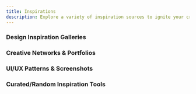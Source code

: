 ```yaml
---
title: Inspirations
description: Explore a variety of inspiration sources to ignite your creativity and enhance your design work.
---
```


### Design Inspiration Galleries

<Cards>
  <CustomCard
    title="Awwwards"
    href="https://www.awwwards.com/"
    description="Website Awards recognizing the best developers, designers, and web agencies."
    icon="/resources/inspirations/awwwards.svg"
  />
  <CustomCard
    title="Godly"
    href="https://godly.website/"
    description="Curated best web design inspiration, updated daily."
    icon="/resources/inspirations/godly.png"
  />
  <CustomCard
    title="Httpster"
    href="https://httpster.net/"
    description="Gallery of creative website design ideas and award-winning sites."
    icon="/resources/inspirations/httpster.svg"
  />
  <CustomCard
    title="SEESAW"
    href="https://www.seesaw.website/"
    description="Curation of the best web design inspiration, updated daily."
    icon="/resources/inspirations/seesaw.png"
  />
  <CustomCard
    title="Dark"
    href="https://www.dark.design/"
    description="Hand-picked dark themed websites, curated for designers."
    icon="/resources/inspirations/dark.png"
  />
  <CustomCard
    title="Supahero"
    href="https://www.supahero.io/"
    description="Handpicked library of stunning website hero sections."
    icon="/resources/inspirations/supahero.png"
  />
</Cards>

### Creative Networks & Portfolios

<Cards>
  <CustomCard
    title="Behance"
    href="https://www.behance.net/"
    description="World’s largest creative network to showcase work, find inspiration, and get hired."
    icon="/resources/inspirations/behance.jpg"
  />
  <CustomCard
    title="Dribbble"
    href="https://dribbble.com/"
    description="Discover and connect with top designers and creative professionals."
    icon="/resources/inspirations/dribbble.jpg"
  />
  <CustomCard
    title="Pinterest"
    href="https://ph.pinterest.com/"
    description="Discover style inspiration, home ideas, and more."
    icon="/resources/inspirations/pinterest.png"
  />
</Cards>

### UI/UX Patterns & Screenshots

<Cards>
  <CustomCard
    title="Mobbin"
    href="https://mobbin.com/"
    description="Library of 300,000+ searchable mobile & web app screenshots."
    icon="/resources/inspirations/mobbin.svg"
  />
  <CustomCard
    title="UI8"
    href="https://ui8.net/"
    description="Premium UI kits, templates, and design resources."
    icon="/resources/inspirations/ui8.png"
  />
</Cards>

### Curated/Random Inspiration Tools

<Cards>
  <CustomCard
    title="Muzli"
    href="https://muz.li/"
    description="All the design inspiration from the world in one place."
    icon="/resources/inspirations/muzli.png"
  />
  <CustomCard
    title="calltoinspiration"
    href="https://calltoinspiration.com/"
    description="Get fresh ideas when you have inspiration blocks."
    icon="/resources/inspirations/calltoinspiration.png"
  />
</Cards>
